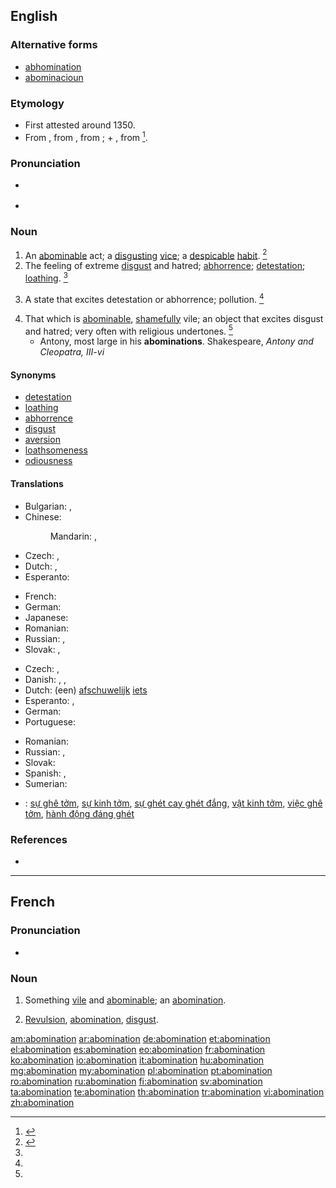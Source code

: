 ==English==

===Alternative forms===
* [[abhomination]] {{qualifier|obsolete}}
* [[abominacioun]] {{qualifier|obsolete}}

===Etymology===
* First attested around 1350.
* From {{etyl|enm}} {{term|abominacioun|lang=enm}}, from {{etyl|frm}} {{term|abomination||horror, disgust|lang=frm}}, from {{etyl|LL.}} {{term|abominatio|abōminātiō|abomination|lang=la}}; {{term|ab||away from|lang=la}} + {{term|ominari|ōminārī|prophesy, foreboding|lang=la}}, from {{term|omin|ōmin|omen|lang=la}}<ref>{{reference-book | last = Dobbie | first = Elliott K. | coauthors = Dunmore, C. William, et al. | editor = Barnhart, Robert K.| title = Chambers Dictionary of Etymology | origyear = 1998 | year = 2004 | publisher = Chambers Harrap Publishers Ltd | location = Edinburgh, Scotland | isbn =0550142304 | pages = 4}}</ref>.

===Pronunciation===
* {{a|RP|US}} {{IPA|/əˌbɑm.əˈneɪ.ʃn̩/|/əˌbɑm.ɪˈneɪ.ʃn̩/}}
* {{rhymes|eɪʃən}}

===Noun===
{{en-noun}}

# An [[abominable]] act; a [[disgusting]] [[vice]]; a [[despicable]] [[habit]]. {{defdate|First attested around 1150 to 1350.}}<ref name=SOED>{{reference-book | last =| first = | authorlink =  | coauthors =  | editor =Brown, Lesley  | others =  | title = The Shorter Oxford English Dictionary | origdate =  | origyear = 1933| origmonth =  | url =  | format =  | accessdate =  | accessyear =  | accessmonth =  | edition = 5th | date =  | year =2003| month =  | publisher =Oxford University Press  | location =Oxford, UK | language =  | id =  | doi = | isbn =978-0-19-860575-7 | lccn = | ol = | pages =6| chapter =  | chapterurl =  | quote =}}</ref>
# The feeling of extreme [[disgust]] and hatred; [[abhorrence]]; [[detestation]]; [[loathing]]. {{defdate|First attested around 1350 to 1470.}}<ref name=SOED/>
# {{obsolete}} A state that excites detestation or abhorrence; pollution. {{defdate|Attested from around (1350 - 1470) to the late 15<sup>th</sup> century.}}<ref name=SOED/>
# That which is [[abominable]], [[shameful]]ly vile; an object that excites disgust and hatred; very often with religious undertones. {{defdate|First attested around 1350 to 1470.}}<ref name=SOED/>
#* Antony, most large in his '''abominations'''. Shakespeare, ''Antony and Cleopatra, III-vi''

====Synonyms====
* [[detestation]]
* [[loathing]]
* [[abhorrence]]
* [[disgust]]
* [[aversion]]
* [[loathsomeness]]
* [[odiousness]]

====Translations====
{{trans-top|the feeling of extreme disgust}}
* Bulgarian: {{t+|bg|отвращение}}, {{t+|bg|ненавист}}
* Chinese:
*: Mandarin: {{t|cmn|厭惡|sc=Hani}}, {{t|cmn|厌恶|tr=yànwù|sc=Hani}}
* Czech: {{t-|cs|odpor|m}}, {{t-|cs|zhnusení|n}}
* Dutch: {{t+|nl|afschuw}}, {{t+|nl|walging}}
* Esperanto: {{t-|eo|abomeno}}
{{trans-mid}}
* French: {{t+|fr|abomination|f}}
* German: {{t+|de|Abscheu|m}}
* Japanese: {{t-|ja|嫌悪|tr=けんお, ken'o|sc=Jpan}}
* Romanian: {{t+|ro|aversiune|f}}
* Russian: {{t+|ru|отвращение|n|tr=otvraščénije}}, {{t+|ru|омерзение|n|tr=omerzénije|sc=Cyrl}}
* Slovak: {{t-|sk|hnus|m}}, {{t-|sk|odpor|m}}
{{trans-bottom}}

{{trans-top|something abominable}}
* Czech: {{t-|cs|odpornost|f}}, {{t-|cs|ohavnost|f}}
* Danish: {{t-|da|afskyelighed}}, {{t-|da|pestilens}}, {{t-|da|vederstyggelighed}}
* Dutch: (een) [[afschuwelijk]] [[iets]]
* Esperanto: {{t-|eo|abomeno}}, {{t-|eo|abomenaĵo}}
* German: {{t+|de|Abscheulichkeit|f}}
* Portuguese: {{t+|pt|abominação|f}}
{{trans-mid}}
* Romanian: {{t-|ro|abominațiune|f}}
* Russian: {{t+|ru|гадость|f|tr=gádostʹ}}, {{t+|ru|мерзость|f|tr=mérzostʹ}}
* Slovak: {{t-|sk|ohavnosť|f}}
* Spanish: {{t+|es|abominación|f}}, {{t+|es|maldad|f}}
* Sumerian: {{tø|sux|anzillu}}
{{trans-bottom}}

{{checktrans-top|Translations to be checked}}
* {{ttbc|vi}}: [[sự ghê tởm]], [[sự kinh tởm]], [[sự ghét cay ghét đắng]], [[vật kinh tởm]], [[việc ghê tởm]], [[hành động đáng ghét]]
{{trans-mid}}
{{trans-bottom}}

===References===
<references/>
* {{R:Webster 1913}}

----

==French==

===Pronunciation===
* {{audio|Fr-abomination.ogg|audio}}

===Noun===
{{fr-noun|f}}

# Something [[vile]] and [[abominable]]; an [[abomination]].
# {{chiefly|religion|lang=fr}} [[revulsion|Revulsion]], [[#English|abomination]], [[disgust]].

[[am:abomination]]
[[ar:abomination]]
[[de:abomination]]
[[et:abomination]]
[[el:abomination]]
[[es:abomination]]
[[eo:abomination]]
[[fr:abomination]]
[[ko:abomination]]
[[io:abomination]]
[[it:abomination]]
[[hu:abomination]]
[[mg:abomination]]
[[my:abomination]]
[[pl:abomination]]
[[pt:abomination]]
[[ro:abomination]]
[[ru:abomination]]
[[fi:abomination]]
[[sv:abomination]]
[[ta:abomination]]
[[te:abomination]]
[[th:abomination]]
[[tr:abomination]]
[[vi:abomination]]
[[zh:abomination]]